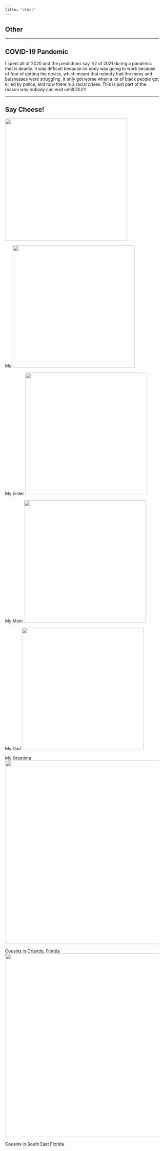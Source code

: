 ```yaml
---
title: "other"
---
```


<Nav act={4} />
<Head> 
    <title>rayyansaidi.com</title>
    <html lang="en" />
</Head>

# Other

---
## COVID-19 Pandemic
I spent all of 2020 and the predictions say 1/2 of 2021 during a pandemic that is deadly. It was difficult because no body was going to work because of fear of getting the desise, which meant that nobody had the mony and buisnesses were struggling. It only got worse when a lot of black people got killed by police, and now there is a racial crises. This is just part of the reason why nobody can wait untill 2021!

---
## Say Cheese!
<img src={Me} alt="" width="400px" />

Me
<img src={Sister} alt="" width="400px" />

My Sister
<img src={Mom} alt="" width="400px" />

My Mom
<img src={Dad} alt="" width="400px" />

My Dad
<img src={Grandma} alt="" width="400px" />

My Grandma
<img src={Orlando} alt="" width="600px" />

Cousins in Orlando, Florida
<img src={South} alt="" width="600px" />

Cousins in South East Florida